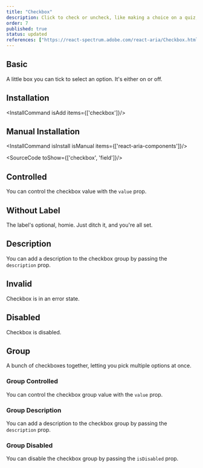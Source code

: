 ```yaml
---
title: "Checkbox"
description: Click to check or uncheck, like making a choice on a quiz, simple and straightforward for quick decisions.
order: 7
published: true
status: updated
references: ["https://react-spectrum.adobe.com/react-aria/Checkbox.html#props"]
---
```


## Basic

A little box you can tick to select an option. It's either on or off.

<How toUse="forms/checkbox-demo" />

## Installation
<InstallCommand isAdd items={['checkbox']}/>

## Manual Installation

<InstallCommand isInstall isManual items={['react-aria-components']}/>

<SourceCode toShow={['checkbox', 'field']}/>

## Controlled
You can control the checkbox value with the `value` prop.
<How minW72 toUse="forms/checkbox-controlled-demo" />

## Without Label
The label's optional, homie. Just ditch it, and you're all set.

## Description
You can add a description to the checkbox group by passing the `description` prop.
<How minW72 toUse="forms/checkbox-description-demo" />

## Invalid
Checkbox is in an error state.
<How toUse="forms/checkbox-invalid-demo" />

## Disabled
Checkbox is disabled.
<How toUse="forms/checkbox-disabled-demo" />

## Group
A bunch of checkboxes together, letting you pick multiple options at once.
<How toUse="forms/checkbox-group-demo" />

### Group Controlled
You can control the checkbox group value with the `value` prop.
<How minW72 toUse="forms/checkbox-group-controlled-demo" />

### Group Description
You can add a description to the checkbox group by passing the `description` prop.
<How minW72 toUse="forms/checkbox-group-description-demo" />

### Group Disabled
You can disable the checkbox group by passing the `isDisabled` prop.
<How minW72 toUse="forms/checkbox-group-disabled-demo" />
